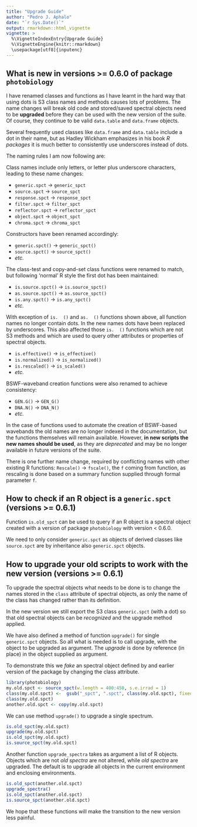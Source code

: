 ```yaml
---
title: "Upgrade Guide"
author: "Pedro J. Aphalo"
date: "`r Sys.Date()`"
output: rmarkdown::html_vignette
vignette: >
  %\VignetteIndexEntry{Upgrade Guide}
  %\VignetteEngine{knitr::rmarkdown}
  \usepackage[utf8]{inputenc}
---
```


## What is new in versions >= 0.6.0 of package `photobiology`

I have renamed classes and functions as I have learnt in the hard way that using
dots is S3 class names and methods causes lots of problems. The name changes will break
old code and stored/saved spectral objects need to be __upgraded__ before 
they can be used with the new version of the suite. Of course, they continue
to be valid `data.table` and `data.frame` objects.

Several frequently used classes like `data.frame` and `data.table` include a
dot in their name, but as Hadley Wickham emphasizes in his book _R packages_
it is much better to consistently use underscores instead of dots.

The naming rules I am now following are:

Class names include only letters, or letter plus underscore characters, leading
to these name changes:

- `generic.spct` $\to$ `generic_spct`
- `source.spct` $\to$ `source_spct`
- `response.spct` $\to$ `response_spct`
- `filter.spct` $\to$ `filter_spct`
- `reflector.spct` $\to$ `reflector_spct`
- `object.spct` $\to$ `object_spct`
- `chroma.spct` $\to$ `chroma_spct`

Constructors have been renamed accordingly:

- `generic.spct()` $\to$ `generic_spct()`
- `source.spct()` $\to$ `source_spct()`
- _etc._

The class-test and copy-and-set class functions were renamed to match, but
following 'normal' R style the first dot has been maintained:

- `is.source.spct()` $\to$ `is.source_spct()`
- `as.source.spct()` $\to$ `as.source_spct()`
- `is.any.spct()` $\to$ `is.any_spct()`
- _etc._
    
With exception of `is.  ()` and `as.  ()` functions shown
above, all function names no longer contain dots. In the new names dots have
been replaced by underscores. This also affected those `is.  ()` functions
which are not S3 methods and which are used to query other attributes or 
properties of spectral objects.

- `is.effective()` $\to$ `is_effective()`
- `is.normalized()` $\to$ `is_normalized()`
- `is.rescaled()` $\to$ `is_scaled()`
- _etc._
   
BSWF-waveband creation functions were also renamed to achieve consistency:

- `GEN.G()` $\to$ `GEN_G()`
- `DNA.N()` $\to$ `DNA_N()`
- _etc._

In the case of functions used to automate the creation of BSWF-based wavebands
the old names are no longer indexed
in the documentation, but the functions themselves will remain available. 
However, __in new scripts the new names should be used__, as they are _deprecated_ 
and may be no longer available in future versions of the suite.

There is one further name change, required by conflicting names with other
existing R functions: `Rescale()` $\to$ `fscale()`, the `f` coming 
from function, as rescaling is done based on a summary function supplied
through formal parameter `f`.

## How to check if an R object is a `generic.spct` (versions >= 0.6.1)

Function `is.old_spct` can be used to query if an R object is a spectral
object created with a version of package `photobiology` with version
< 0.6.0.

We need to only consider `generic.spct` as objects of derived classes
like `source.spct` are by inheritance also `generic.spct` objects.

## How to upgrade your old scripts to work with the new version (versions >= 0.6.1)

To upgrade the spectral objects what needs to be done is to change the
names stored in the `class` attribute of spectral objects, as only the
name of the class has changed rather than its definition.

In the new version we still export the S3 class `generic.spct` (with a dot)
so that old spectral objects can be _recognized_ and the upgrade method
applied.

We have also defined a method of function `upgrade()` for
single `generic.spct` objects. So all what is needed is to call upgrade, 
with the object to be upgraded as argument. The _upgrade_ is done by 
reference (in place) in the object supplied as argument.

To demonstrate this we _fake_ an spectral object defined by and earlier
version of the package by changing the class attribute.

```r
library(photobiology)
my.old.spct <- source_spct(w.length = 400:450, s.e.irrad = 1)
class(my.old.spct) <-  gsub("_spct", ".spct", class(my.old.spct), fixed = TRUE)
class(my.old.spct)
another.old.spct <- copy(my.old.spct)
```

We can use method `upgrade()` to upgrade a single spectrum.

```r
is.old_spct(my.old.spct)
upgrade(my.old.spct)
is.old_spct(my.old.spct)
is.source_spct(my.old.spct)
```

Another function `upgrade_spectra` takes as argument a list of R objects.
Objects which are not _old spectra_ are not altered, while _old spectra_
are upgraded. The default is to upgrade all objects in the current environment
and enclosing environments.

```r
is.old_spct(another.old.spct)
upgrade_spectra()
is.old_spct(another.old.spct)
is.source_spct(another.old.spct)
```

We hope that these functions will make the transition to the new version
less painful. 


